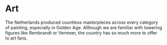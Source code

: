 # Art 
The Netherlands produced countless masterpieces across every category of painting, especially in Golden Age. Although we are familiar with towering figures like Rembrandt or Vermeer, the country has so much more to offer to art fans. 
